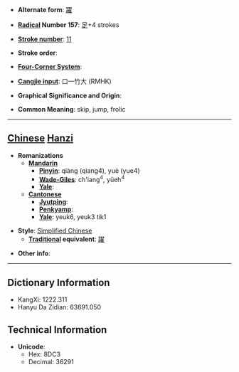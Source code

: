 * '''Alternate form''': [[躍]]

* '''[[Wiktionary:Chinese radical index| Radical]] Number 157''': [[Wiktionary:Chinese radical index 足|足]]+4 strokes

* '''[[Wiktionary:Chinese total strokes index|Stroke number]]''': [[Wiktionary:Chinese total strokes index 11|11]]

* '''Stroke order''': 

* '''[[Wiktionary:Chinese four corner index|Four-Corner System]]''': 

* '''[[Wiktionary:Chinese Cangjie index|Cangjie input]]''': 口一竹大 (RMHK)

* '''Graphical Significance and Origin''': 

* '''Common Meaning''': skip, jump, frolic

----

== [[Chinese]] [[Hanzi]] ==

* '''Romanizations'''
** '''[[Mandarin]]'''
*** '''[[Pinyin]]''': qiàng (qiang4), yuè (yue4)
*** '''[[Wade-Giles]]''': ch'iang<sup>4</sup>, yüeh<sup>4</sup>
*** '''[[Yale]]''': 
** '''[[Cantonese]]'''
*** '''[[Jyutping]]''':
*** '''[[Penkyamp]]''': 
*** '''[[Yale]]''': yeuk6, yeuk3 tik1

* '''Style''': [[Simplified Chinese]] 
** '''[[Traditional Chinese|Traditional]] equivalent''': [[躍]]

* '''Other info''': 

----

== Dictionary Information ==

* KangXi: 1222.311
* Hanyu Da Zidian: 63691.050

== Technical Information ==

* '''Unicode''':
** Hex: 8DC3
** Decimal: 36291